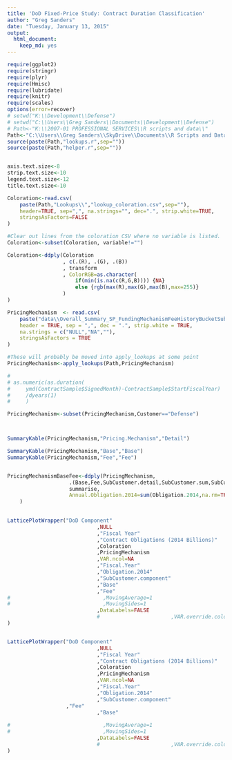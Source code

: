 ```yaml
---
title: 'DoD Fixed-Price Study: Contract Duration Classification'
author: "Greg Sanders"
date: "Tuesday, January 13, 2015"
output: 
  html_document: 
    keep_md: yes
---
```


```r
require(ggplot2)
require(stringr)
require(plyr)
require(Hmisc)
require(lubridate)
require(knitr)
require(scales)
options(error=recover)
# setwd("K:\\Development\\Defense")
# setwd("C:\\Users\\Greg Sanders\\Documents\\Development\\Defense")
# Path<-"K:\\2007-01 PROFESSIONAL SERVICES\\R scripts and data\\"
Path<-"C:\\Users\\Greg Sanders\\SkyDrive\\Documents\\R Scripts and Data SkyDrive\\"
source(paste(Path,"lookups.r",sep=""))
source(paste(Path,"helper.r",sep=""))


axis.text.size<-8
strip.text.size<-10
legend.text.size<-12
title.text.size<-10

Coloration<-read.csv(
    paste(Path,"Lookups\\","lookup_coloration.csv",sep=""),
    header=TRUE, sep=",", na.strings="", dec=".", strip.white=TRUE, 
    stringsAsFactors=FALSE
)

#Clear out lines from the coloration CSV where no variable is listed.
Coloration<-subset(Coloration, variable!="")

Coloration<-ddply(Coloration
                  , c(.(R), .(G), .(B))
                  , transform
                  , ColorRGB=as.character(
                      if(min(is.na(c(R,G,B)))) {NA} 
                      else {rgb(max(R),max(G),max(B),max=255)}
                  )
)


```

```r
PricingMechanism  <- read.csv(
    paste("data\\Overall_Summary_SP_FundingMechanismFeeHistoryBucketSubCustomerPlatform.csv", sep = ""),
    header = TRUE, sep = ",", dec = ".", strip.white = TRUE, 
    na.strings = c("NULL","NA",""),
    stringsAsFactors = TRUE
)

#These will probably be moved into apply_lookups at some point
PricingMechanism<-apply_lookups(Path,PricingMechanism)

# 
# as.numeric(as.duration(
#     ymd(ContractSample$SignedMonth)-ContractSample$StartFiscalYear)
#     /dyears(1)
#     )

PricingMechanism<-subset(PricingMechanism,Customer=="Defense")



SummaryKable(PricingMechanism,"Pricing.Mechanism","Detail")

SummaryKable(PricingMechanism,"Base","Base")
SummaryKable(PricingMechanism,"Fee","Fee")



```

```r
PricingMechanismBaseFee<-ddply(PricingMechanism,
                    .(Base,Fee,SubCustomer.detail,SubCustomer.sum,SubCustomer.component),
                    summarise,
                    Annual.Obligation.2014=sum(Obligation.2014,na.rm=TRUE)
    )

 
LatticePlotWrapper("DoD Component"
                             ,NULL
                             ,"Fiscal Year"
                             ,"Contract Obligations (2014 Billions)"
                             ,Coloration
                             ,PricingMechanism
                             ,VAR.ncol=NA
                             ,"Fiscal.Year"
                             ,"Obligation.2014"
                             ,"SubCustomer.component"
                             ,"Base"
                             ,"Fee"
#                              ,MovingAverage=1
#                              ,MovingSides=1
                             ,DataLabels=FALSE
                             #                       ,VAR.override.coloration=NA
)


LatticePlotWrapper("DoD Component"
                             ,NULL
                             ,"Fiscal Year"
                             ,"Contract Obligations (2014 Billions)"
                             ,Coloration
                             ,PricingMechanism
                             ,VAR.ncol=NA
                             ,"Fiscal.Year"
                             ,"Obligation.2014"
                             ,"SubCustomer.component"
                   ,"Fee"
                             ,"Base"
                             
#                              ,MovingAverage=1
#                              ,MovingSides=1
                             ,DataLabels=FALSE
                             #                       ,VAR.override.coloration=NA
)



``` 
